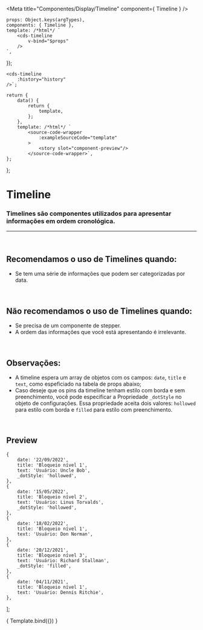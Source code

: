 
<Meta
	title="Componentes/Display/Timeline"
	component={ Timeline }
/>

	props: Object.keys(argTypes),
	components: { Timeline },
	template: /*html*/ `
		<cds-timeline
			v-bind="$props" 
		/>
	`,
});

	<cds-timeline
		:history="history"
	/>`;

	return {
		data() {
			return {
				template,
			};
		},
		template: /*html*/ `
			<source-code-wrapper
				:exampleSourceCode="template"
			>
				<story slot="component-preview"/>
			</source-code-wrapper>`,
	};
};

# Timeline

### Timelines são componentes utilizados para apresentar informações em ordem cronológica.
---
<br />

## Recomendamos o uso de Timelines quando:
- Se tem uma série de informações que podem ser categorizadas por data.

<br />

## Não recomendamos o uso de Timelines quando:
- Se precisa de um componente de stepper.
- A ordem das informações que você está apresentando é irrelevante.

<br />

## Observações:
- A timeline espera um array de objetos com os campos: `date`, `title` e `text`, como espeficiado na tabela de props abaixo;
- Caso deseje que os pins da timeline tenham estilo com borda e sem preenchimento, você pode especificar a Propriedade
`_dotStyle` no objeto de configurações. Essa propriedade aceita dois valores: `hollowed` para estilo com borda e `filled`
para estilo com preenchimento.

<br />

## Preview

	{
		date: '22/09/2022',
		title: 'Bloqueio nível 1',
		text: 'Usuário: Uncle Bob',
		_dotStyle: 'hollowed',
	},
	{
		date: '15/05/2022',
		title: 'Bloqueio nível 2',
		text: 'Usuário: Linus Torvalds',
		_dotStyle: 'hollowed',
	},
	{
		date: '18/02/2022',
		title: 'Bloqueio nível 1',
		text: 'Usuário: Don Norman',
	},
	{
		date: '20/12/2021',
		title: 'Bloqueio nível 3',
		text: 'Usuário: Richard Stallman',
		_dotStyle: 'filled',
	},
	{
		date: '04/11/2021',
		title: 'Bloqueio nível 1',
		text: 'Usuário: Dennis Ritchie',
	},
];

<Canvas>
	<Story
		name="Timeline"
		decorators={[docsDecorator]}
		args={{
			history,
		}}
	>
		{ Template.bind({}) }
	</Story>
</Canvas>

<ArgsTable story="Timeline" />
